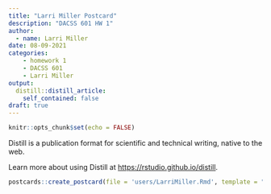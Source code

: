 ```yaml
---
title: "Larri Miller Postcard"
description: "DACSS 601 HW 1"
author: 
  - name: Larri Miller
date: 08-09-2021
categories:
    - homework 1
    - DACSS 601
    - Larri Miller
output:
  distill::distill_article:
    self_contained: false
draft: true
---
```



```r
knitr::opts_chunk$set(echo = FALSE)

```

Distill is a publication format for scientific and technical writing, native to the web.

Learn more about using Distill at <https://rstudio.github.io/distill>.

```r
postcards::create_postcard(file = 'users/LarriMiller.Rmd', template = "jolla")
```

